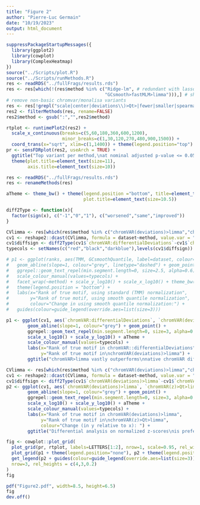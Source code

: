 ```yaml
---
title: "Figure 2"
author: "Pierre-Luc Germain"
date: "10/19/2023"
output: html_document
---
```


```r
suppressPackageStartupMessages({
  library(ggplot2)
  library(cowplot)
  library(ComplexHeatmap)
})
source("../Scripts/plot.R")
source("../Scripts/runMethods.R")
res <- readRDS("../fullFrags/results.rds")
res <- res[which(!(res$method %in% c("Ridge-lm", # redundant with lasso
                                     "GCsmooth>fastMLM>limma"))),] # show in a later step
# remove non-basic chromvar/monalisa variants
res <- res[!grepl("scale|center|deviations\\)>Qt>|fewer|smaller|spearman|permutation",res$method),]
res2 <- filterMethods(res, rename=FALSE)
res2$method <- gsub(":","",res2$method)
```

```r
rtplot <- runtimePlot2(res2) + 
  scale_x_continuous(breaks=c(5,60,180,360,600,1200),
                     minor_breaks=c(1,30,120,270,480,900,1500)) +
  coord_trans(x="sqrt", xlim=c(1,1400)) + theme(legend.position="top")
pr <- sensFDRplot(res2, useArch = TRUE) + 
  ggtitle("Top variant per method,\nat nominal adjusted p-value <= 0.05") +
  theme(plot.title=element_text(size=11),
        axis.title=element_text(size=10))
```


```r
res <- readRDS("../fullFrags/results.rds")
res <- renameMethods(res)

aTheme <- theme_bw() + theme(legend.position ="bottom", title=element_text(size=10),
                             plot.title=element_text(size=10.5))

diff2Type <- function(x){
  factor(sign(x), c("-1","0","1"), c("worsened","same","improved"))
}

CVlimma <- res[which(res$method %in% c("chromVAR(deviations)>limma","chromVAR:differentialDeviations")),]
cv1 <- reshape2::dcast(CVlimma, formula = dataset~method, value.var = "rank")
cv1$diffsign <- diff2Type(cv1$`chromVAR:differentialDeviations`-cv1$`chromVAR(deviations)>limma`)
typecols <- setNames(c("red","black","darkblue"),levels(cv1$diffsign))

# p1 <- ggplot(ranks, aes(TMM, GCsmoothQuantile, label=dataset, colour=type)) +
#   geom_abline(slope=1, colour="grey", linetype="dashed") + geom_point() + 
#   ggrepel::geom_text_repel(min.segment.length=0, size=2.5, alpha=0.6) + 
#   scale_colour_manual(values=typecols) +
#   facet_wrap(~method) + scale_y_log10() + scale_x_log10() + theme_bw() +
#   theme(legend.position = "bottom") + 
#   labs(x="Rank of true motif, using standard (TMM) normalization",
#        y="Rank of true motif, using smooth quantile normalization",
#        colour="Change in using smooth quantile normalization:") +
#   guides(colour=guide_legend(override.aes=list(size=3)))

p1 <- ggplot(cv1, aes(`chromVAR:differentialDeviations`, `chromVAR(deviations)>limma`, label=dataset, colour=diffsign)) + 
        geom_abline(slope=1, colour="grey") + geom_point() + 
        ggrepel::geom_text_repel(min.segment.length=0, size=3, alpha=0.7) + 
        scale_x_log10() + scale_y_log10() + aTheme +
        scale_colour_manual(values=typecols) +
        labs(x="Rank of true motif in chromVAR::differentialDeviations",
             y="Rank of true motif in\nchromVAR(deviations)>limma") +
        ggtitle("chromVAR>limma vastly outperforms\nnative chromVAR differential analysis")

CVlimma <- res[which(res$method %in% c("chromVAR(deviations)>limma","chromVAR(z)>Qt>limma")),]
cv1 <- reshape2::dcast(CVlimma, formula = dataset~method, value.var = "rank")
cv1$diffsign <- diff2Type(cv1$`chromVAR(deviations)>limma`-cv1$`chromVAR(z)>Qt>limma`)
p2 <- ggplot(cv1, aes(`chromVAR(deviations)>limma`, `chromVAR(z)>Qt>limma`, label=dataset, colour=diffsign)) + 
        geom_abline(slope=1, colour="grey") + geom_point() + 
        ggrepel::geom_text_repel(min.segment.length=0, size=3, alpha=0.7) + 
        scale_x_log10() + scale_y_log10() + aTheme +
        scale_colour_manual(values=typecols) +
        labs(x="Rank of true motif in chromVAR(deviations)>limma",
             y="Rank of true motif in\nchromVAR(z)>Qt>limma",
             colour="Change (in y relative to x): ") +
        ggtitle("Differential analysis on normalized z-scores\nis preferable to using the adjusted deviations")
```


```r
fig <- cowplot::plot_grid(
  plot_grid(pr, rtplot, labels=LETTERS[1:2], nrow=1, scale=0.95, rel_widths=c(4,3.5)),
  plot_grid(p1 + theme(legend.position="none"), p2 + theme(legend.position = "none"), scale=0.95, labels=LETTERS[3:4]),
  get_legend(p2 + guides(colour=guide_legend(override.aes=list(size=3)))),
  nrow=3, rel_heights = c(4,3,0.2)
)
fig
```

```r
pdf("Figure2.pdf", width=8.5, height=6.5)
fig
dev.off()
```

